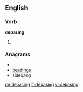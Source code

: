 
==English==

===Verb===
'''debasing'''

# {{present participle of|[[debase]]}}

===Anagrams===
* {{alphagram|abdegins}}
* [[beadings#English|beadings]]
* [[sidebang#English|sidebang]]


[[de:debasing]]
[[fr:debasing]]
[[vi:debasing]]